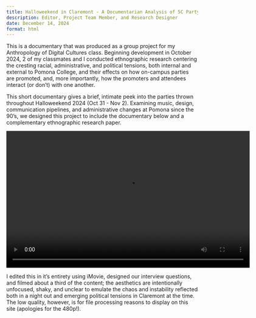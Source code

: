 ```yaml
---
title: Halloweekend in Claremont - A Documentarian Analysis of 5C Party Promo Culture
description: Editor, Project Team Member, and Research Designer
date: December 14, 2024
format: html
---
```


This is a documentary that was produced as a group project for my Anthropology of Digital Cultures class. Beginning development in October 2024, 2 of my classmates and I conducted ethnographic research centering the cresting racial, administrative, and political tensions, both internal and external to Pomona College, and their effects on how on-campus parties are promoted, and, more importantly, how the promoters and attendees interact (or don't) with one another. 

This short documentary gives a brief, intimate peek into the parties thrown throughout Halloweekend 2024 (Oct 31 - Nov 2). Examining music, design, communication pipelines, and administrative changes at Pomona since the 90's, we designed this project to include the documentary below and a complementary ethnographic research paper. 

```{=html}

  <div style="text-align: center;">
    <video width="640" height="360" controls>
      <source src="Anthro.mp4" type="video/mp4">
      Your browser does not support the video tag.
    </video>
  </div>

```


I edited this in it's entirety using iMovie, designed our interview questions, and filmed about a third of the content; the aesthetics are intentionally unfocused, shaky, and unclear to emulate the chaos and instability reflected both in a night out and emerging political tensions in Claremont at the time. The low quality, however, is for file processing reasons to display on this site (apologies for the 480p!). 




